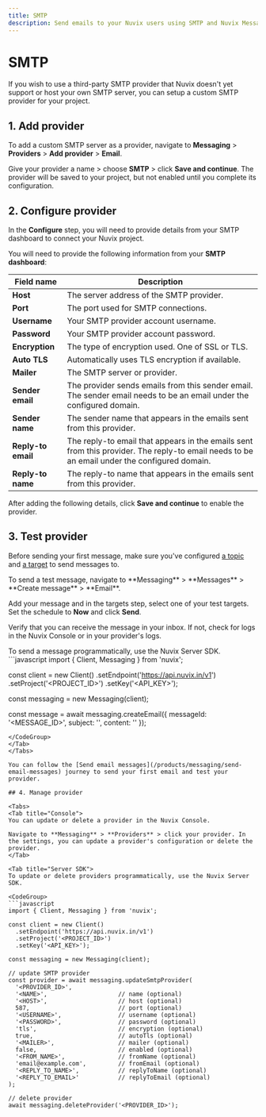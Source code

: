 ```yaml
---
title: SMTP
description: Send emails to your Nuvix users using SMTP and Nuvix Messaging.
---
```


# SMTP

If you wish to use a third-party SMTP provider that Nuvix doesn't yet support or host your own SMTP server, you can setup a custom SMTP provider for your project.

## 1. Add provider

To add a custom SMTP server as a provider, navigate to **Messaging** > **Providers** > **Add provider** > **Email**.

Give your provider a name > choose **SMTP** > click **Save and continue**. The provider will be saved to your project, but not enabled until you complete its configuration.

## 2. Configure provider

In the **Configure** step, you will need to provide details from your SMTP dashboard to connect your Nuvix project.

You will need to provide the following information from your **SMTP dashboard**:

| Field name | Description |
|------------|-------------|
| **Host** | The server address of the SMTP provider. |
| **Port** | The port used for SMTP connections. |
| **Username** | Your SMTP provider account username. |
| **Password** | Your SMTP provider account password. |
| **Encryption** | The type of encryption used. One of SSL or TLS. |
| **Auto TLS** | Automatically uses TLS encryption if available. |
| **Mailer** | The SMTP server or provider. |
| **Sender email** | The provider sends emails from this sender email. The sender email needs to be an email under the configured domain. |
| **Sender name** | The sender name that appears in the emails sent from this provider. |
| **Reply-to email** | The reply-to email that appears in the emails sent from this provider. The reply-to email needs to be an email under the configured domain. |
| **Reply-to name** | The reply-to name that appears in the emails sent from this provider. |

After adding the following details, click **Save and continue** to enable the provider.

## 3. Test provider

Before sending your first message, make sure you've configured [a topic](/products/messaging/topics) and [a target](/products/messaging/targets) to send messages to.

<Tabs>
<Tab title="Console">
To send a test message, navigate to **Messaging** > **Messages** > **Create message** > **Email**.

Add your message and in the targets step, select one of your test targets. Set the schedule to **Now** and click **Send**.

Verify that you can receive the message in your inbox. If not, check for logs in the Nuvix Console or in your provider's logs.
</Tab>

<Tab title="Server SDK">
To send a message programmatically, use the Nuvix Server SDK.

<CodeGroup>
```javascript
import { Client, Messaging } from 'nuvix';

const client = new Client()
  .setEndpoint('https://api.nuvix.in/v1')
  .setProject('<PROJECT_ID>')
  .setKey('<API_KEY>');

const messaging = new Messaging(client);

const message = await messaging.createEmail({
  messageId: '<MESSAGE_ID>',
  subject: '<SUBJECT>',
  content: '<CONTENT>'
});
```
</CodeGroup>
</Tab>
</Tabs>

You can follow the [Send email messages](/products/messaging/send-email-messages) journey to send your first email and test your provider.

## 4. Manage provider

<Tabs>
<Tab title="Console">
You can update or delete a provider in the Nuvix Console.

Navigate to **Messaging** > **Providers** > click your provider. In the settings, you can update a provider's configuration or delete the provider.
</Tab>

<Tab title="Server SDK">
To update or delete providers programmatically, use the Nuvix Server SDK.

<CodeGroup>
```javascript
import { Client, Messaging } from 'nuvix';

const client = new Client()
  .setEndpoint('https://api.nuvix.in/v1')
  .setProject('<PROJECT_ID>')
  .setKey('<API_KEY>');

const messaging = new Messaging(client);

// update SMTP provider
const provider = await messaging.updateSmtpProvider(
  '<PROVIDER_ID>',
  '<NAME>',                    // name (optional)
  '<HOST>',                    // host (optional)
  587,                         // port (optional)
  '<USERNAME>',                // username (optional)
  '<PASSWORD>',                // password (optional)
  'tls',                       // encryption (optional)
  true,                        // autoTls (optional)
  '<MAILER>',                  // mailer (optional)
  false,                       // enabled (optional)
  '<FROM_NAME>',               // fromName (optional)
  'email@example.com',         // fromEmail (optional)
  '<REPLY_TO_NAME>',           // replyToName (optional)
  '<REPLY_TO_EMAIL>'           // replyToEmail (optional)
);

// delete provider
await messaging.deleteProvider('<PROVIDER_ID>');
```
</CodeGroup>
</Tab>
</Tabs>